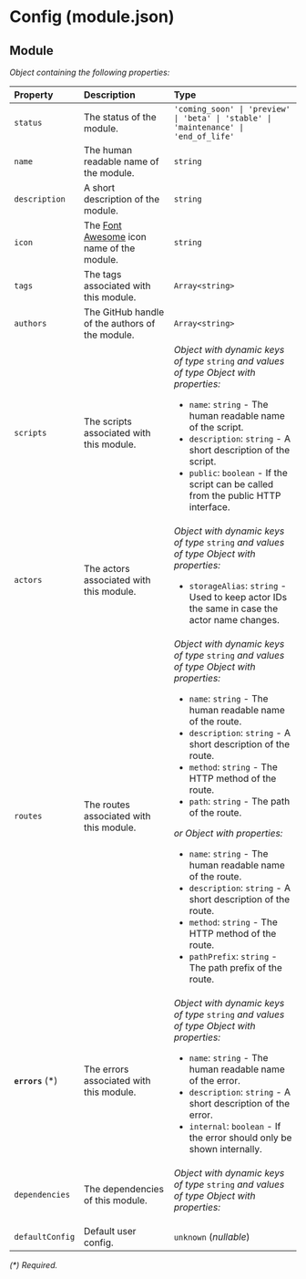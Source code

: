 # Config (module.json)

## Module

_Object containing the following properties:_

| Property          | Description                                                                | Type                                                                                                                                                                                                                                                                                                                                                                                                                                                                                                                                                                                                                                                         |
| :---------------- | :------------------------------------------------------------------------- | :----------------------------------------------------------------------------------------------------------------------------------------------------------------------------------------------------------------------------------------------------------------------------------------------------------------------------------------------------------------------------------------------------------------------------------------------------------------------------------------------------------------------------------------------------------------------------------------------------------------------------------------------------------- |
| `status`          | The status of the module.                                                  | `'coming_soon' \| 'preview' \| 'beta' \| 'stable' \| 'maintenance' \| 'end_of_life'`                                                                                                                                                                                                                                                                                                                                                                                                                                                                                                                                                                         |
| `name`            | The human readable name of the module.                                     | `string`                                                                                                                                                                                                                                                                                                                                                                                                                                                                                                                                                                                                                                                     |
| `description`     | A short description of the module.                                         | `string`                                                                                                                                                                                                                                                                                                                                                                                                                                                                                                                                                                                                                                                     |
| `icon`            | The [Font Awesome](https://fontawesome.com/icons) icon name of the module. | `string`                                                                                                                                                                                                                                                                                                                                                                                                                                                                                                                                                                                                                                                     |
| `tags`            | The tags associated with this module.                                      | `Array<string>`                                                                                                                                                                                                                                                                                                                                                                                                                                                                                                                                                                                                                                              |
| `authors`         | The GitHub handle of the authors of the module.                            | `Array<string>`                                                                                                                                                                                                                                                                                                                                                                                                                                                                                                                                                                                                                                              |
| `scripts`         | The scripts associated with this module.                                   | _Object with dynamic keys of type_ `string` _and values of type_ _Object with properties:_<ul><li>`name`: `string` - The human readable name of the script.</li><li>`description`: `string` - A short description of the script.</li><li>`public`: `boolean` - If the script can be called from the public HTTP interface.</li></ul>                                                                                                                                                                                                                                                                                                                         |
| `actors`          | The actors associated with this module.                                    | _Object with dynamic keys of type_ `string` _and values of type_ _Object with properties:_<ul><li>`storageAlias`: `string` - Used to keep actor IDs the same in case the actor name changes.</li></ul>                                                                                                                                                                                                                                                                                                                                                                                                                                                       |
| `routes`          | The routes associated with this module.                                    | _Object with dynamic keys of type_ `string` _and values of type_ _Object with properties:_<ul><li>`name`: `string` - The human readable name of the route.</li><li>`description`: `string` - A short description of the route.</li><li>`method`: `string` - The HTTP method of the route.</li><li>`path`: `string` - The path of the route.</li></ul> _or_ _Object with properties:_<ul><li>`name`: `string` - The human readable name of the route.</li><li>`description`: `string` - A short description of the route.</li><li>`method`: `string` - The HTTP method of the route.</li><li>`pathPrefix`: `string` - The path prefix of the route.</li></ul> |
| **`errors`** (\*) | The errors associated with this module.                                    | _Object with dynamic keys of type_ `string` _and values of type_ _Object with properties:_<ul><li>`name`: `string` - The human readable name of the error.</li><li>`description`: `string` - A short description of the error.</li><li>`internal`: `boolean` - If the error should only be shown internally.</li></ul>                                                                                                                                                                                                                                                                                                                                       |
| `dependencies`    | The dependencies of this module.                                           | _Object with dynamic keys of type_ `string` _and values of type_ _Object with properties:_<ul></ul>                                                                                                                                                                                                                                                                                                                                                                                                                                                                                                                                                          |
| `defaultConfig`   | Default user config.                                                       | `unknown` (_nullable_)                                                                                                                                                                                                                                                                                                                                                                                                                                                                                                                                                                                                                                       |

_(\*) Required._
